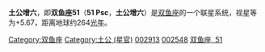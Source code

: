 {{Starbox begin
| name = 51 Psc
}}
{{Starbox observe
| epoch = [[J2000.0|J2000.0]]
| constell = [[双鱼座|双鱼座]]
| 星官 = [[:Category:土公_(星官)|土公]] （[[壁宿|壁宿]]）
| ra = {{RA| 0| 32| 23.78}}
| dec = {{DEC| +6| 57| 19.66}}
| appmag_v =  5.67
}}
{{Starbox character
| class =  B9.5V
| b-v =  +0.00
| u-b =  -0.17
| variable = 
}}
{{Starbox astrometry
| radial_v =  16.5
| prop_mo_ra = 44.75
| prop_mo_dec = 2.33
| parallax = 12.35
| p_error = 0.55
| absmag_v = 1.13
}}
{{Starbox catalog
| names = [[SAO星表|SAO]] 109262，[[HD星表|HD]] 2913，[[HR星表|HR]] 132，[[依巴谷星表|HIP]] 2548，[[CCDM|CCDM]] J00324+0657A
}}
{{Starbox reference |Simbad= 51+Psc}}
{{Starbox end}}

'''土公增六'''，即'''双鱼座51'''（'''51 Psc'''，'''土公增六'''）是[[双鱼座|双鱼座]]的一个联星系统，视星等为+5.67，距离地球约264[[光年|光年]]。

{{stars of Pisces}}

[[Category:双鱼座|Category:双鱼座]]
[[Category:土公_(星官)|Category:土公 (星官)]]
[[Category:HD和HDE天體|002913]]
[[Category:HIP天體|002548]]
[[Category:佛氏天體|双鱼座, 51]]